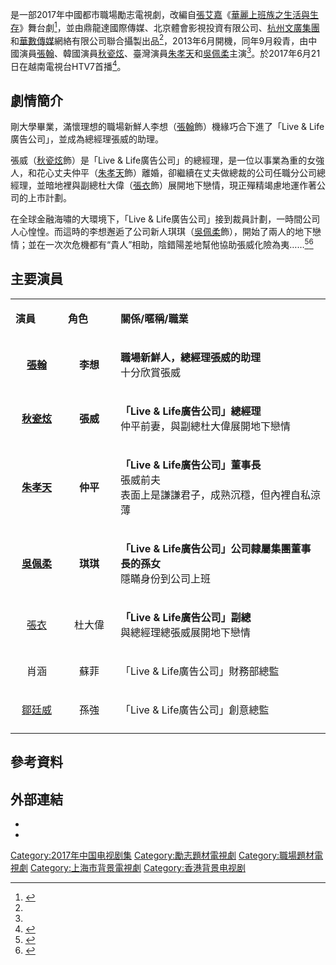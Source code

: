 {{otheruses|華麗上班族}}
{{电视节目信息框
| 名稱 = 華麗上班族
| 英文名称 = ''Gorgeous Workers''
| 别名 =
| 圖片 = [[File:華麗上班族電視劇版.jpg|250px]]
| 圖說 = 
| 分類 = 
| 原創者 =[[張艾嘉|張艾嘉]]<br />《華麗上班族之生活與生存》
| 編劇 = [[陳淑賢|陳淑賢]]
| 導演 = [[張博昱|張博昱]]
| 演出 = [[秋瓷炫|秋瓷炫]]、[[张翰_(中国演员)|張翰]]、[[朱孝天|朱孝天]]、<br />[[吳佩柔|吳佩柔]]
| 旁白 = 
| 主題曲 = 《和自己賽跑》<ref name=music>{{cite web |url=http://yule.sohu.com/20140123/n394030185.shtml |language= |title="《华丽上班族》后期制作完成 张翰献唱主题曲 |publisher=搜狐娱乐 |date=2014-01-23 |accessdate= |archive-date=2016-03-04 |archive-url=https://web.archive.org/web/20160304203545/http://yule.sohu.com/20140123/n394030185.shtml |dead-url=no }}</ref>
| 主唱 = [[张翰_(大陆演员)|張翰]]<ref name=music/>
| 片尾曲 = 
| 主唱2 = 
| 插曲 =
| 作曲 = 
| 國家 = {{CHNML}}
| 語言 = [[普通话|普通话]]
| 季數 = 
| 原集数 = 42
| 集數 = 
| 每集列表 = 
| 製片人 = 
| 執行製片 = 
| 制作公司 =
| 拍攝地 = {{CHN}}[[上海|上海]]、{{HK}}
| 攝像 = 
| 每集長 = 
| 頻道 =
| 首播國家 =  {{CHN}}
| 電視網 = 
| 視頻制式 =
| 音頻制式 = 
| 開始 =  
| 結束 = 
| 先於 = 
| 後於 = 
| 相關劇集 = 
| 官方網站 = 
}}
{{engname|《華麗上班族》|Gorgeous Workers}}是一部2017年中國都市職場勵志電視劇，改編自[[張艾嘉|張艾嘉]]《[[華麗上班族之生活與生存|華麗上班族之生活與生存]]》舞台劇<ref name=intro>{{cite web |url=http://ent.qq.com/a/20130822/014122.htm#p=1 |language= |title="《华丽上班族》火热拍摄 官方海报新鲜出炉 |publisher=腾讯娱乐 |date=2013-08-22 |accessdate= |archive-date=2018-06-20 |archive-url=https://web.archive.org/web/20180620101906/http://ent.qq.com/a/20130822/014122.htm#p=1 |dead-url=no }}</ref>，並由鼎龍達國際傳媒、北京體會影視投資有限公司、[[杭州文廣集團|杭州文廣集團]]和[[華數傳媒|華數傳媒]]網絡有限公司聯合攝製出品<ref name=intro/>，2013年6月開機，同年9月殺青，由中國演員[[张翰_(大陆演员)|張翰]]、韓國演員[[秋瓷炫|秋瓷炫]]、臺灣演員[[朱孝天|朱孝天]]和[[吳佩柔|吳佩柔]]主演<ref name=intro/>。於2017年6月21日在越南電視台HTV7首播<ref>{{cite web |url=http://www.htv.com.vn/Trang/ChuongTrinh/Phim/201706/cuoc-chien-cua-gioi-van-phong-hoa-le.aspx |language= |title="《华丽上班族》 |publisher=越南電視台HTV7 |accessdate= |archive-date=2018-03-29 |archive-url=https://web.archive.org/web/20180329095947/http://www.htv.com.vn/Trang/ChuongTrinh/Phim/201706/cuoc-chien-cua-gioi-van-phong-hoa-le.aspx |dead-url=yes }}</ref>。

==劇情簡介==
剛大學畢業，滿懷理想的職場新鮮人李想（[[张翰_(大陆演员)|張翰]]飾）機緣巧合下進了「Live & Life廣告公司」，並成為總經理張威的助理。

張威（[[秋瓷炫|秋瓷炫]]飾）是「Live & Life廣告公司」的總經理，是一位以事業為重的女強人，和花心丈夫仲平（[[朱孝天|朱孝天]]飾）離婚，卻繼續在丈夫做總裁的公司任職分公司總經理，並暗地裡與副總杜大偉（[[張衣|張衣]]飾）展開地下戀情，現正殫精竭慮地運作著公司的上市計劃。

在全球金融海嘯的大環境下，「Live & Life廣告公司」接到裁員計劃，一時間公司人心惶惶。而這時的李想邂逅了公司新人琪琪（[[吳佩柔|吳佩柔]]飾），開始了兩人的地下戀情；並在一次次危機都有“貴人”相助，陰錯陽差地幫他協助張威化險為夷……<ref>{{cite web |url=http://dsj.sarft.gov.cn/tims/site/views/include/quickSearch/checkBlueprint/result.shanty?ids=0124479d668600814028e4a124474704 |language= |title="《華麗上班族》電視劇備案 |publisher=国家广播电影电视总局电视剧管理司 |date= |accessdate=2014-01-09 |archive-url=https://web.archive.org/web/20140109144748/http://dsj.sarft.gov.cn/tims/site/views/include/quickSearch/checkBlueprint/result.shanty?ids=0124479d668600814028e4a124474704 |archive-date=2014-01-09 |dead-url=yes }}</ref><ref>{{cite web |url=http://ent.163.com/13/0830/13/97HH7DVU00032DGD.html?f=jsearch |language= |title="《华丽上班族》热拍 张衣秋瓷炫上演办公司虐恋 |publisher=网易娱乐 |date=2013-08-30 |accessdate= |archive-date=2014-01-09 |archive-url=https://web.archive.org/web/20140109142854/http://ent.163.com/13/0830/13/97HH7DVU00032DGD.html?f=jsearch |dead-url=no }}</ref>

==主要演員==
{|class="wikitable" width="70%"
|- style="background:cornflowerblue; color:white" align=center
|style="width:10%"|'''演員'''||style="width:10%"|'''角色'''||style="width:40%"|'''關係/暱稱/職業'''
|-
|<center>'''[[张翰_(中国演员)|張翰]]'''||<center>'''李想''' ||'''職場新鮮人，總經理張威的助理'''<br />十分欣賞張威
|-
|<center>'''[[秋瓷炫|秋瓷炫]]'''||<center>'''張威'''|| '''「Live & Life廣告公司」總經理'''<br />仲平前妻，與副總杜大偉展開地下戀情
|-
|<center>'''[[朱孝天|朱孝天]]'''||<center>'''仲平'''||'''「Live & Life廣告公司」董事長'''<br />張威前夫<br />表面上是謙謙君子，成熟沉穩，但內裡自私涼薄
|-
|<center>'''[[吳佩柔|吳佩柔]]'''||<center>'''琪琪'''||'''「Live & Life廣告公司」公司隸屬集團董事長的孫女'''<br />隱瞞身份到公司上班
|-
|<center>[[張衣|張衣]]||<center>杜大偉||'''「Live & Life廣告公司」副總'''<br />與總經理總張威展開地下戀情
|-
|<center>肖涵||<center>蘇菲||「Live & Life廣告公司」財務部總監
|-
|<center>[[鄒廷威|鄒廷威]]||<center>孫強||「Live & Life廣告公司」創意總監
|-
|}

==參考資料==
{{reflist}}

== 外部連結 ==
*{{新浪微博|hualishangbanzu|《華麗上班族》}}
*{{youtube|9li-hBEPthc|《華麗上班族》片花}}
{{DEFAULTSORT:H華}}
[[Category:2017年中国电视剧集|Category:2017年中国电视剧集]]
[[Category:勵志題材電視劇|Category:勵志題材電視劇]]
[[Category:職場題材電視劇|Category:職場題材電視劇]]
[[Category:上海市背景電視劇|Category:上海市背景電視劇]]
[[Category:香港背景电视剧|Category:香港背景电视剧]]